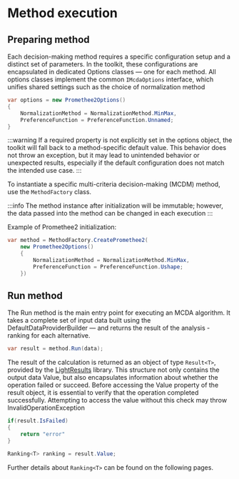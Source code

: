 ﻿---
sidebar_position: 4
---

# Method execution

## Preparing method 

Each decision-making method requires a specific configuration setup and a distinct set of parameters.
In the toolkit, these configurations are encapsulated in dedicated Options classes — one for each method.
All options classes implement the common ``IMcdaOptions`` interface, which unifies shared settings such as the choice of normalization method

````csharp showLineNumbers
var options = new Promethee2Options()
{
    NormalizationMethod = NormalizationMethod.MinMax,
    PreferenceFunction = PreferenceFunction.Unnamed;
}
````

:::warning
If a required property is not explicitly set in the options object, the toolkit will fall back to a method-specific default value.
This behavior does not throw an exception, but it may lead to unintended behavior or unexpected results, especially if the default configuration does not match the intended use case.
:::


To instantiate a specific multi-criteria decision-making (MCDM) method, use the ``MethodFactory`` class.

:::info
The method instance after initialization will be immutable; however, the data passed into the method can be changed in each
execution
:::

Example of Promethee2 initialization:
```csharp showLineNumbers
var method = MethodFactory.CreatePromethee2(
    new Promethee2Options()
    {
        NormalizationMethod = NormalizationMethod.MinMax,
        PreferenceFunction = PreferenceFunction.Ushape;
    })
```

## Run method
The Run method is the main entry point for executing an MCDA algorithm. 
It takes a complete set of input data built using the DefaultDataProviderBuilder — and returns the result of the analysis - ranking for each alternative.

```csharp showLineNumbers
var result = method.Run(data);
```

The result of the calculation is returned as an object of type `Result<T>`, provided by the [LightResults](https://github.com/jscarle/LightResults) library.
This structure not only contains the output data Value, but also encapsulates information about whether the operation failed or succeed.
Before accessing the Value property of the result object, it is essential to verify that the operation completed successfully. 
Attempting to access the value without this check may throw InvalidOperationException

```csharp showLineNumbers
if(result.IsFailed)
{
    return "error"
}

Ranking<T> ranking = result.Value;
```

Further details about ``Ranking<T>`` can be found on the following pages.